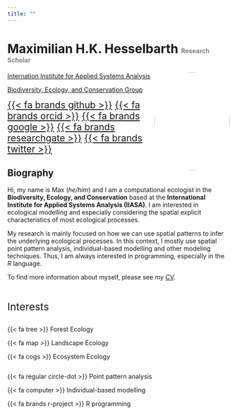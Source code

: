 ---
title: ""
---

# Maximilian H.K. Hesselbarth <span style="color:grey;font-size:50%;"> Research Scholar </span>

<img src="images/portrait.jpg" style="width:170px; height:223px; border-radius:50%; float:right;">

[Internation Institute for Applied Systems Analysis](https://iiasa.ac.at/)

[Biodiversity, Ecology, and Conservation Group](https://iiasa.ac.at/programs/bnr/bec)

<span style="font-size:150%"> [{{< fa brands github >}}](https://github.com/mhesselbarth) </span>
<span style="font-size:150%"> [{{< fa brands orcid >}}](https://orcid.org/0000-0003-1125-9918) </span>
<span style="font-size:150%"> [{{< fa brands google >}}](https://scholar.google.com/citations?hl=en&user=PNMHIXAAAAAJ) </span>
<span style="font-size:150%"> [{{< fa brands researchgate >}}](https://www.researchgate.net/profile/Maximilian_Hesselbarth) </span>
<span style="font-size:150%"> [{{< fa brands twitter >}}](https://twitter.com/mhkhesselbarth) </span>

## Biography

Hi, my name is Max (_he/him_) and I am a computational ecologist in the **Biodiversity, Ecology, and Conservation** based at the **International Institute for Applied Systems Analysis (IIASA)**. I am interested in ecological modelling and especially considering the spatial explicit characteristics of most ecological processes.

My research is mainly focused on how we can use spatial patterns to infer the underlying ecological processes. In this context, I mostly use spatial point pattern analysis, individual-based modelling and other modeling techniques. Thus, I am always interested in programming, especially in the _R_ language.

To find more information about myself, please see my [CV](CV.html).

<br>

<span style="font-size:165%"> Interests 

<div class="row">
  <div class="column">
  
  {{< fa tree >}} Forest Ecology

  {{< fa map >}} Landscape Ecology
  
  {{< fa cogs >}} Ecosystem Ecology
  
  </div>
  
  <div class="column">
  
  {{< fa regular circle-dot >}} Point pattern analysis

  {{< fa computer >}} Individual-based modelling

  {{< fa brands r-project >}} R programming
  
  </div>
</div>
